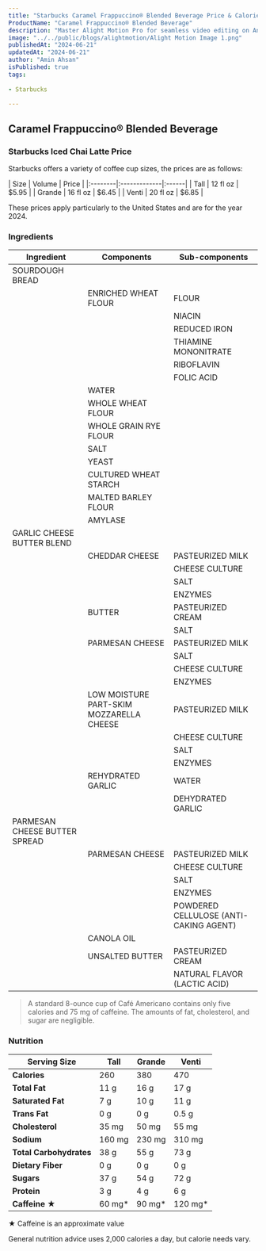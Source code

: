 ```yaml
---
title: "Starbucks Caramel Frappuccino® Blended Beverage Price & Calories"
ProductName: "Caramel Frappuccino® Blended Beverage" 
description: "Master Alight Motion Pro for seamless video editing on Android, iOS, and Tablets with our ultimate guide, unlocking advanced features and elevating your skills in 2024!"
image: "../../public/blogs/alightmotion/Alight Motion Image 1.png"
publishedAt: "2024-06-21"
updatedAt: "2024-06-21"
author: "Amin Ahsan"
isPublished: true
tags:
 
- Starbucks
   
---
```


## Caramel Frappuccino® Blended Beverage

### Starbucks Iced Chai Latte Price

Starbucks offers a variety of coffee cup sizes, the prices are as follows:

<div style={{width:"300px"}}>
| Size    |   Volume     | Price |
|:--------|:-------------|:------|
| Tall    | 12 fl oz     | $5.95 |
| Grande  | 16 fl oz     | $6.45 |
| Venti   | 20 fl oz     | $6.85 |
</div>

These prices apply particularly to the United States and are for the year 2024.

### Ingredients
| Ingredient               | Components                         | Sub-components         |
|--------------------------|------------------------------------|------------------------|
| SOURDOUGH BREAD          |                                    |                        |
|                          | ENRICHED WHEAT FLOUR               | FLOUR                  |
|                          |                                    | NIACIN                 |
|                          |                                    | REDUCED IRON           |
|                          |                                    | THIAMINE MONONITRATE   |
|                          |                                    | RIBOFLAVIN             |
|                          |                                    | FOLIC ACID             |
|                          | WATER                              |                        |
|                          | WHOLE WHEAT FLOUR                  |                        |
|                          | WHOLE GRAIN RYE FLOUR              |                        |
|                          | SALT                               |                        |
|                          | YEAST                              |                        |
|                          | CULTURED WHEAT STARCH              |                        |
|                          | MALTED BARLEY FLOUR                |                        |
|                          | AMYLASE                            |                        |
| GARLIC CHEESE BUTTER BLEND |                                  |                        |
|                          | CHEDDAR CHEESE                     | PASTEURIZED MILK       |
|                          |                                    | CHEESE CULTURE         |
|                          |                                    | SALT                   |
|                          |                                    | ENZYMES                |
|                          | BUTTER                             | PASTEURIZED CREAM      |
|                          |                                    | SALT                   |
|                          | PARMESAN CHEESE                    | PASTEURIZED MILK       |
|                          |                                    | SALT                   |
|                          |                                    | CHEESE CULTURE         |
|                          |                                    | ENZYMES                |
|                          | LOW MOISTURE PART-SKIM MOZZARELLA CHEESE | PASTEURIZED MILK |
|                          |                                    | CHEESE CULTURE         |
|                          |                                    | SALT                   |
|                          |                                    | ENZYMES                |
|                          | REHYDRATED GARLIC                  | WATER                  |
|                          |                                    | DEHYDRATED GARLIC      |
| PARMESAN CHEESE BUTTER SPREAD |                               |                        |
|                          | PARMESAN CHEESE                    | PASTEURIZED MILK       |
|                          |                                    | CHEESE CULTURE         |
|                          |                                    | SALT                   |
|                          |                                    | ENZYMES                |
|                          |                                    | POWDERED CELLULOSE (ANTI-CAKING AGENT) |
|                          | CANOLA OIL                         |                        |
|                          | UNSALTED BUTTER                    | PASTEURIZED CREAM      |
|                          |                                    | NATURAL FLAVOR (LACTIC ACID) |

> A standard 8-ounce cup of Café Americano contains only five calories and 75 mg of caffeine. The amounts of fat, cholesterol, and sugar are negligible.

### Nutrition

| Serving Size         | Tall        | Grande      | Venti       |
|----------------------|-------------|-------------|-------------|
| **Calories**         | 260         | 380         | 470         |
| **Total Fat**        | 11 g        | 16 g        | 17 g        |
| **Saturated Fat**    | 7 g         | 10 g        | 11 g        |
| **Trans Fat**        | 0 g         | 0 g         | 0.5 g       |
| **Cholesterol**      | 35 mg       | 50 mg       | 55 mg       |
| **Sodium**           | 160 mg      | 230 mg      | 310 mg      |
| **Total Carbohydrates** | 38 g    | 55 g        | 73 g        |
| **Dietary Fiber**    | 0 g         | 0 g         | 0 g         |
| **Sugars**           | 37 g        | 54 g        | 72 g        |
| **Protein**          | 3 g         | 4 g         | 6 g         |
| **Caffeine ★**         | 60 mg*      | 90 mg*      | 120 mg*     |


★ Caffeine is an approximate value

General nutrition advice uses 2,000 calories a day, but calorie needs vary. 
